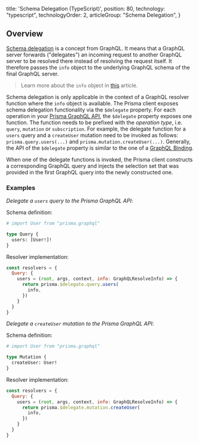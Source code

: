 
  title: 'Schema Delegation (TypeScript)',
  position: 80,
  technology: "typescript",
  technologyOrder: 2,
  articleGroup: "Schema Delegation",
}


## Overview

[Schema delegation](https://www.prisma.io/blog/graphql-schema-stitching-explained-schema-delegation-4c6caf468405/) is a concept from GraphQL. It means that a GraphQL server forwards ("delegates") an incoming request to another GraphQL server to be resolved there instead of resolving the request itself. It therefore passes the `info` object to the underlying GraphQL schema of the final GraphQL server. 

> Learn more about the `info` object in [this](https://www.prisma.io/blog/graphql-server-basics-demystifying-the-info-argument-in-graphql-resolvers-6f26249f613a/) article.

Schema delegation is only applicable in the context of a GraphQL resolver function where the `info` object is available. The Prisma client exposes schema delegation functionality via the `$delegate` property. For each operation in your [Prisma GraphQL API](./prisma-graphql-api), the `$delegate` property exposes one function. The function needs to be prefixed with the _operation type_, i.e. `query`, `mutation` or `subscription`. For example, the delegate function for a `users` query and a `createUser` mutation need to be invoked as follows: `prisma.query.users(...)` and `prisma.mutation.createUser(...)`. 
Generally, the API of the `$delegate` property is similar to the one of a [GraphQL Binding](https://oss.prisma.io/content/graphql-binding/01-overview).

When one of the delegate functions is invoked, the Prisma client constructs a corresponding GraphQL query and injects the selection set that was provided in the first GraphQL query into the newly constructed one.

### Examples

_Delegate a `users` query to the Prisma GraphQL API_:

Schema definition:

```graphql
# import User from "prisma.graphql"

type Query {
  users: [User!]!
}
```

Resolver implementation:

```js
const resolvers = {
  Query: {
    users = (root, args, context, info: GraphQLResolveInfo) => {
      return prisma.$delegate.query.users(
        info,
      })
    }
  }
}
```

_Delegate a `createUser` mutation to the Prisma GraphQL API_:

Schema definition:

```graphql
# import User from "prisma.graphql"

type Mutation {
  createUser: User!
}
```

Resolver implementation:

```js
const resolvers = {
  Query: {
    users = (root, args, context, info: GraphQLResolveInfo) => {
      return prisma.$delegate.mutation.createUser(
        info,
      })
    }
  }
}
```